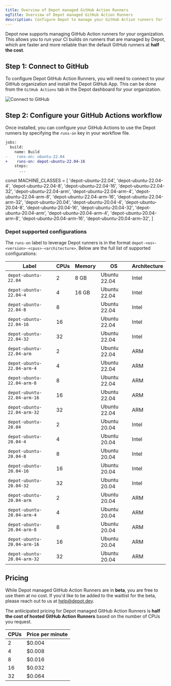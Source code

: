 ```yaml
---
title: Overview of Depot managed GitHub Action Runners
ogTitle: Overview of Depot managed GitHub Action Runners
description: Configure Depot to manage your GitHub Action runners for faster CI builds
---
```


Depot now supports managing GitHub Action runners for your organization. This allows you to run your CI builds on runners that are managed by Depot, which are faster and more reliable than the default GitHub runners at **half the cost**.

## Step 1: Connect to GitHub

To configure Depot GitHub Action Runners, you will need to connect to your GitHub organization and install the Depot GitHub App. This can be done from the `GitHub Actions` tab in the Depot dashboard for your organization.

![Connect to GitHub](/images/docs/github-actions-configure.png)

## Step 2: Configure your GitHub Actions workflow

Once installed, you can configure your GitHub Actions to use the Depot runners by specifying the `runs-on` key in your workflow file.

```diff
jobs:
  build:
    name: Build
-    runs-on: ubuntu-22.04
+    runs-on: depot-ubuntu-22.04-16
    steps:
      ...
```

const MACHINE_CLASSES = [
'depot-ubuntu-22.04',
'depot-ubuntu-22.04-4',
'depot-ubuntu-22.04-8',
'depot-ubuntu-22.04-16',
'depot-ubuntu-22.04-32',
'depot-ubuntu-22.04-arm',
'depot-ubuntu-22.04-arm-4',
'depot-ubuntu-22.04-arm-8',
'depot-ubuntu-22.04-arm-16',
'depot-ubuntu-22.04-arm-32',
'depot-ubuntu-20.04',
'depot-ubuntu-20.04-4',
'depot-ubuntu-20.04-8',
'depot-ubuntu-20.04-16',
'depot-ubuntu-20.04-32',
'depot-ubuntu-20.04-arm',
'depot-ubuntu-20.04-arm-4',
'depot-ubuntu-20.04-arm-8',
'depot-ubuntu-20.04-arm-16',
'depot-ubuntu-20.04-arm-32',
]

### Depot supported configurations

The `runs-on` label to leverage Depot runners is in the format `depot-<os>-<version>-<cpus>-<architecture>`. Below are the full list of supported configurations:

| Label                       | CPUs | Memory | OS           | Architecture |
| --------------------------- | ---- | ------ | ------------ | ------------ |
| `depot-ubuntu-22.04`        | 2    | 8 GB   | Ubuntu 22.04 | Intel        |
| `depot-ubuntu-22.04-4`      | 4    | 16 GB  | Ubuntu 22.04 | Intel        |
| `depot-ubuntu-22.04-8`      | 8    |        | Ubuntu 22.04 | Intel        |
| `depot-ubuntu-22.04-16`     | 16   |        | Ubuntu 22.04 | Intel        |
| `depot-ubuntu-22.04-32`     | 32   |        | Ubuntu 22.04 | Intel        |
| `depot-ubuntu-22.04-arm`    | 2    |        | Ubuntu 22.04 | ARM          |
| `depot-ubuntu-22.04-arm-4`  | 4    |        | Ubuntu 22.04 | ARM          |
| `depot-ubuntu-22.04-arm-8`  | 8    |        | Ubuntu 22.04 | ARM          |
| `depot-ubuntu-22.04-arm-16` | 16   |        | Ubuntu 22.04 | ARM          |
| `depot-ubuntu-22.04-arm-32` | 32   |        | Ubuntu 22.04 | ARM          |
| `depot-ubuntu-20.04`        | 2    |        | Ubuntu 20.04 | Intel        |
| `depot-ubuntu-20.04-4`      | 4    |        | Ubuntu 20.04 | Intel        |
| `depot-ubuntu-20.04-8`      | 8    |        | Ubuntu 20.04 | Intel        |
| `depot-ubuntu-20.04-16`     | 16   |        | Ubuntu 20.04 | Intel        |
| `depot-ubuntu-20.04-32`     | 32   |        | Ubuntu 20.04 | Intel        |
| `depot-ubuntu-20.04-arm`    | 2    |        | Ubuntu 20.04 | ARM          |
| `depot-ubuntu-20.04-arm-4`  | 4    |        | Ubuntu 20.04 | ARM          |
| `depot-ubuntu-20.04-arm-8`  | 8    |        | Ubuntu 20.04 | ARM          |
| `depot-ubuntu-20.04-arm-16` | 16   |        | Ubuntu 20.04 | ARM          |
| `depot-ubuntu-20.04-arm-32` | 32   |        | Ubuntu 20.04 | ARM          |

## Pricing

While Depot managed GitHub Action Runners are in **beta**, you are free to use them at no cost. If you'd like to be added to the waitlist for the beta, please reach out to us at [help@depot.dev](mailto:help@depot.dev).

The antiicipated pricing for Depot managed GitHub Action Runners is **half the cost of hosted GitHub Action Runners** based on the number of CPUs you request.

| CPUs | Price per minute |
| ---- | ---------------- |
| 2    | $0.004           |
| 4    | $0.008           |
| 8    | $0.016           |
| 16   | $0.032           |
| 32   | $0.064           |
